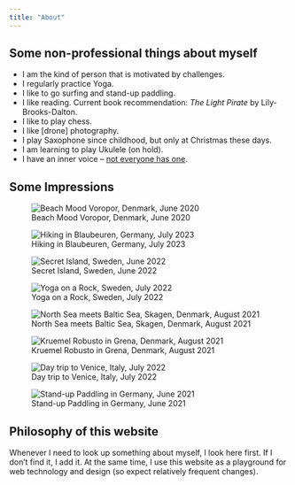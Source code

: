 ```yaml
---
title: "About"
---
```


## Some non-professional things about myself

- I am the kind of person that is motivated by challenges.
- I regularly practice Yoga.
- I like to go surfing and stand-up paddling.
- I like reading. Current book recommendation: *The Light Pirate* by Lily-Brooks-Dalton.
- I like to play chess. 
- I like [drone] photography.
- I play Saxophone since childhood, but only at Christmas these days.
- I am learning to play Ukulele (on hold).
- I have an inner voice -- [not everyone has one](https://www.technologynetworks.com/neuroscience/news/how-do-you-think-take-the-survey-338421).

## Some Impressions

![Beach Mood Voropor, Denmark, June 2020](images/2020-07-Denmark-beach-mood-Voropor.jpeg)

![Hiking in Blaubeuren, Germany, July 2023](images/2023-07-Germany_hiking-in-Blaubeuren.jpeg)

![Secret Island, Sweden, June 2022](images/2022-06-Sweden_secret-island_Spatz-1_LG.jpg)

![Yoga on a Rock, Sweden, July 2022](images/2022-07-Sweden_yoga-on-a-rock_Spatz-1_LG.jpg)

![North Sea meets Baltic Sea, Skagen, Denmark, August 2021](images/2021-08-Denmark_North-Sea-meets-Baltic-Sea_LG.jpeg)

![Kruemel Robusto in Grena, Denmark, August 2021](images/2021-08-Denmark-Grena_Kruemel-Robusto_LG.jpeg)

![Day trip to Venice, Italy, July 2022](images/2022-07-Italy_day-trip-to-Venice_LG.jpeg)

![Stand-up Paddling in Germany, June 2021](images/2021-06-Germany-SUP.jpeg)


## Philosophy of this website

Whenever I need to look up something about myself, I look here first.  If I
don't find it, I add it. At the same time, I use this website as a playground
for web technology and design (so expect relatively frequent changes).

